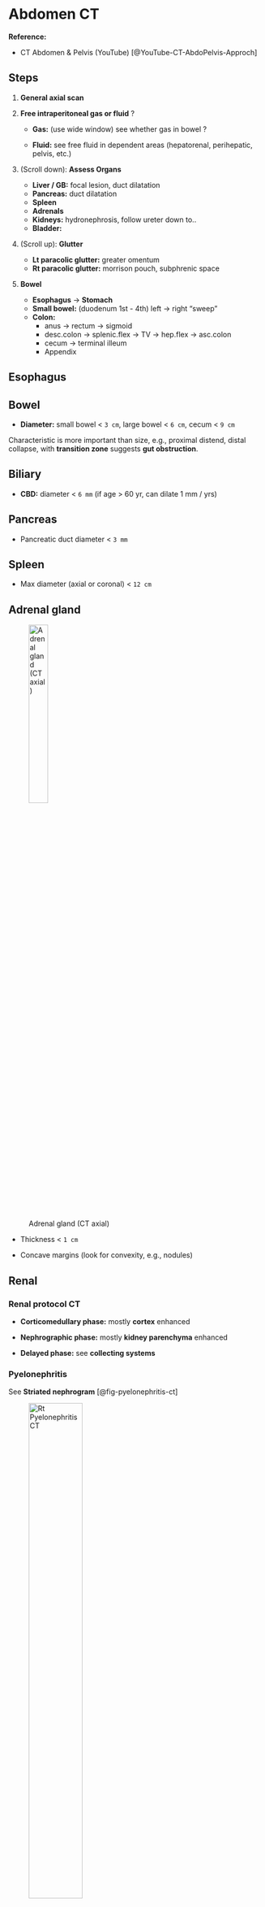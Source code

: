 # Abdomen CT

**Reference:**

-   CT Abdomen & Pelvis (YouTube) [@YouTube-CT-AbdoPelvis-Approch]



## Steps

1.  [**General axial scan**]{.blue}

2.  [**Free intraperitoneal gas or fluid**]{.blue} ? 

    -   **Gas:** (use wide window) see whether gas in bowel ?

    -   **Fluid:** see free fluid in dependent areas (hepatorenal, perihepatic, pelvis, etc.)

3.  (Scroll down): [**Assess Organs**]{.blue}

    -   **Liver / GB:** focal lesion, duct dilatation 
    -   **Pancreas:** duct dilatation
    -   **Spleen**
    -   **Adrenals**
    -   **Kidneys:** hydronephrosis, follow ureter down to..
    -   **Bladder:**  

4.  (Scroll up): [**Glutter**]{.blue}

    -   **Lt paracolic glutter:** greater omentum
    -   **Rt paracolic glutter:** morrison pouch, subphrenic space

5.  [**Bowel**]{.blue}

    -   **Esophagus** → **Stomach**
    -   **Small bowel:** (duodenum 1st - 4th) left → right "sweep"
    -   **Colon:** 
        -   anus → rectum → sigmoid
        -   desc.colon → splenic.flex → TV → hep.flex → asc.colon
        -   cecum → terminal illeum 
        -   Appendix 

## Esophagus

## Bowel

-   **Diameter:** small bowel < `3 cm`, large bowel < `6 cm`, cecum < `9 cm`

::: {.callout-warning appearance="default"}

Characteristic is more important than size, e.g., proximal distend, distal collapse, with **transition zone** suggests **gut obstruction**.
:::



## Biliary

-   **CBD:** diameter < `6 mm` (if age > 60 yr, can dilate 1 mm / yrs)

## Pancreas

-  Pancreatic duct diameter < `3 mm`

## Spleen

-  Max diameter (axial or coronal) < `12 cm`

## Adrenal gland

![Adrenal gland (CT axial)](../../img/abdo/adrenal-axial-ct.png){#fig-adrenal-axial-ct width="30%"}

-  Thickness < `1 cm`

-  Concave margins (look for convexity, e.g., nodules)


## Renal

### Renal protocol CT

-   **Corticomedullary phase:** mostly **cortex** enhanced

-   **Nephrographic phase:** mostly **kidney parenchyma** enhanced

-   **Delayed phase:** see **collecting systems**

### Pyelonephritis 

See **Striated nephrogram** [@fig-pyelonephritis-ct]

![Rt Pyelonephritis CT](../../img/abdo/pyelonephritis-ct.png){#fig-pyelonephritis-ct width="50%"}

### Hydroureter

-   Ureter diameter > `3 mm` ([ref](https://radiopaedia.org/articles/66051))

## Lymphnodes (Abdomen)

### Normal LN

**Diameter:** approx. < `1 cm` in short axis, **oval-shaped**

### Abnormal LN

-   Shape: Rounded
-   Heterogeneous / Cystic change

